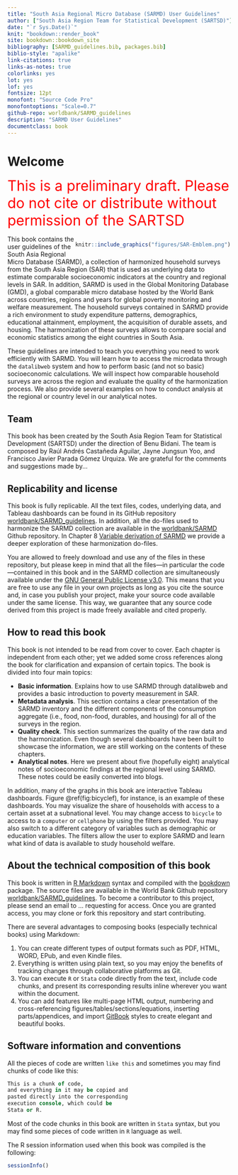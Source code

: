---
title: "South Asia Regional Micro Database (SARMD) User Guidelines" 
author: ["South Asia Region Team for Statistical Development (SARTSD)"]
date: "`r Sys.Date()`" 
knit: "bookdown::render_book"
site: bookdown::bookdown_site 
bibliography: [SARMD_guidelines.bib, packages.bib] 
biblio-style: "apalike" 
link-citations: true
links-as-notes: true
colorlinks: yes
lot: yes
lof: yes
fontsize: 12pt
monofont: "Source Code Pro" 
monofontoptions: "Scale=0.7" 
github-repo: worldbank/SARMD_guidelines
description: "SARMD User Guidelines" 
documentclass: book 
---

# Welcome {#welcome .unnumbered}

<font color="red" size="6" >This is a preliminary draft. Please do not cite or distribute without permission of the SARTSD</font>

<div style= "float:right;position: relative;">
```{r echo=FALSE}
knitr::include_graphics("figures/SAR-Emblem.png")
```
</div>

This book contains the user guidelines of the South Asia Regional Micro Database (SARMD), a collection of harmonized household surveys from the South Asia Region (SAR) that is used as underlying data to estimate comparable socioeconomic indicators at the country and regional levels in SAR. In addition, SARMD is used in the Global Monitoring Database (GMD), a global comparable micro database hosted by the World Bank across countries, regions and years for global poverty monitoring and welfare measurement. The household surveys contained in SARMD provide a rich environment to study expenditure patterns, demographics, educational attainment, employment, the acquisition of durable assets, and housing. The harmonization of these surveys allows to compare social and economic statistics among the eight countries in South Asia.

These guidelines are intended to teach you everything you need to work efficiently with SARMD. You will learn how to access the microdata through the `datalibweb` system and how to perform basic (and not so basic) socioeconomic calculations. We will inspect how comparable household surveys are across the region and evaluate the quality of the harmonization process. We also provide several examples on how to conduct analysis at the regional or country level in our analytical notes. 

## Team {-}

This book has been created by the South Asia Region Team for Statistical Development (SARTSD) under the direction of Benu Bidani. The team is composed by Raúl Andrés Castañeda Aguilar, Jayne Jungsun Yoo, and Francisco Javier Parada Gómez Urquiza. We are grateful for the comments and suggestions made by... 

## Replicability and license {-}

This book is fully replicable. All the text files, codes, underlying data, and Tableau dashboards can be found in its GitHub repository [worldbank/SARMD_guidelines](https://github.com/worldbank/SARMD_guidelines). In addition, all the do-files used to harmonize the SARMD collection are available in the [worldbank/SARMD](https://github.com/worldbank/SARMD) Github repository. In Chapter 8 [Variable derivation of SARMD](#var-derivation) we provide a deeper exploration of these harmonization do-files. 

You are allowed to freely download and use any of the files in these repository, but please keep in mind that all the files---in particular the code---contained in this book and in the SARMD collection are simultaneously available under the [GNU General Public License v3.0](https://opensource.org/licenses/GPL-3.0). This means that you are free to use any file in your own projects as long as you cite the source and, in case you publish your project, make your source code available under the same license. This way, we guarantee that any source code derived from this project is made freely available and cited properly. 

## How to read this book {#how-to-read .unnumbered}

This book is not intended to be read from cover to cover. Each chapter is independent from each other; yet we added some cross references along the book for clarification and expansion of certain topics. The book is divided into four main topics:

*	**Basic information**. Explains how to use SARMD through datalibweb and provides a basic introduction to poverty measurement in SAR. 
*	**Metadata analysis**. This section contains a clear presentation of the SARMD inventory and the different components of the consumption aggregate (i.e., food, non-food, durables, and housing) for all of the surveys in the region. 
*	**Quality check**. This section summarizes the quality of the raw data and the harmonization. Even though several dashboards have been built to showcase the information, we are still working on the contents of these chapters. 
*	**Analytical notes**. Here we present about five (hopefully eight) analytical notes of socioeconomic findings at the regional level using SARMD. These notes could be easily converted into blogs. 

In addition, many of the graphs in this book are interactive Tableau dashboards. Figure \@ref(fig:bicyclef), for instance, is an example of these dashboards. You may visualize the share of households with access to a certain asset at a subnational level. You may change access to `bicycle` to access to a `computer` or `cellphone` by using the filters provided. You may also switch to a different category of variables such as demographic or education variables. The filters allow the user to explore SARMD and learn what kind of data is available to study household welfare.

## About the technical composition of this book {-}

This book is written in [R Markdown](https://rmarkdown.rstudio.com/) syntax and compiled with the [bookdown](https://bookdown.org/yihui/bookdown/) package. The source files are available in the World Bank Github repository [worldbank/SARMD_guidelines](https://github.com/worldbank/SARMD_guidelines). To become a contributor to this project, please send an email to ... requesting for access. Once you are granted access, you may clone or fork this repository and start contributing. 

There are several advantages to composing books (especially technical books) using Markdown:

1. You can create different types of output formats such as PDF, HTML, WORD, EPub, and even Kindle files. 
2. Everything is written using plain text, so you may enjoy the benefits of tracking changes through collaborative platforms as Git. 
3. You can execute `R` or `Stata` code directly from the text, include code chunks, and present its corresponding results inline wherever you want within the document. 
4. You can add features like multi-page HTML output, numbering and cross-referencing figures/tables/sections/equations, inserting parts/appendices, and import [GitBook](https://www.gitbook.com) styles to create elegant and beautiful books.


## Software information and conventions {-}

All the pieces of code are written `like this` and sometimes you may find chunks of code like this:

```{stata, eval = FALSE}
This is a chunk of code,
and everything in it may be copied and
pasted directly into the corresponding
execution console, which could be 
Stata or R.
```

Most of the code chunks in this book are written in `Stata` syntax, but you may find some pieces of code written in `R` language as well.  

The R session information used when this book was compiled is the following:

```{r session}
sessionInfo()
```

